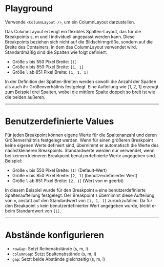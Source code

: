 # Playground

Verwende `<ColumnLayout />`, um ein ColumnLayout darzustellen.

<LiveCodeEditor />

Das ColumnLayout erzeugt ein flexibles Spalten-Layout, das für die Breakpoints
s, m und l individuell angepasst werden kann. Diese Breakpoints beziehen sich
nicht auf die Bildschirmgröße, sondern auf die Breite des Containers, in dem das
ColumnLayout verwendet wird. Standardmäßig sind die Spalten wie folgt definiert:

- Größe `s` bis 550 Pixel Breite: `[1]`
- Größe `m` bis 850 Pixel Breite: `[1, 1]`
- Größe `l` ab 851 Pixel Breite: `[1, 1, 1]`

In der Definition der Spalten-Breiten werden sowohl die Anzahl der Spalten als
auch ihr Größenverhältnis festgelegt. Eine Aufteilung wie [1, 2, 1] erzeugt zum
Beispiel drei Spalten, wobei die mittlere Spalte doppelt so breit ist wie die
beiden äußeren.

---

# Benutzerdefinierte Values

Für jeden Breakpoint können eigene Werte für die Spaltenanzahl und deren
Größenverhältnis festgelegt werden. Wenn für einen größeren Breakpoint keine
eigenen Werte definiert sind, übernimmt er automatisch die Werte des
nächstkleineren Breakpoints. Standardwerte werden nur verwendet, wenn bei keinem
kleineren Breakpoint benutzerdefinierte Werte angegeben sind. Beispiel:

- Größe `s` bis 550 Pixel Breite: `[1]` (Default-Wert)
- Größe `m` bis 850 Pixel Breite: `[2, 1]` (benutzerdefinierter Wert)
- Größe `l` ab 851 Pixel Breite: `[2, 1]` (Wert von m geerbt)

In diesem Beispiel wurde für den Breakpoint `m` eine benutzerdefinierte
Spaltenaufteilung festgelegt. Der Breakpoint `l` übernimmt diese Aufteilung von
`m`, anstatt auf den Standardwert von `[1, 1, 1]` zurückzufallen. Da für den
Breakpoint `s` kein benutzerdefinierter Wert angegeben wurde, bleibt er beim
Standardwert von `[1]`.

<LiveCodeEditor example="custom-values" editorCollapsed />

---

# Abstände konfigurieren

- `rowGap`: Setzt Reihenabstände (s, m, l)
- `columnGap`: Setzt Spaltenabstände (s, m, l)
- `gap`: Setzt beide Abstände gleichzeitig (s, m, l)

<LiveCodeEditor example="gaps" editorCollapsed />
